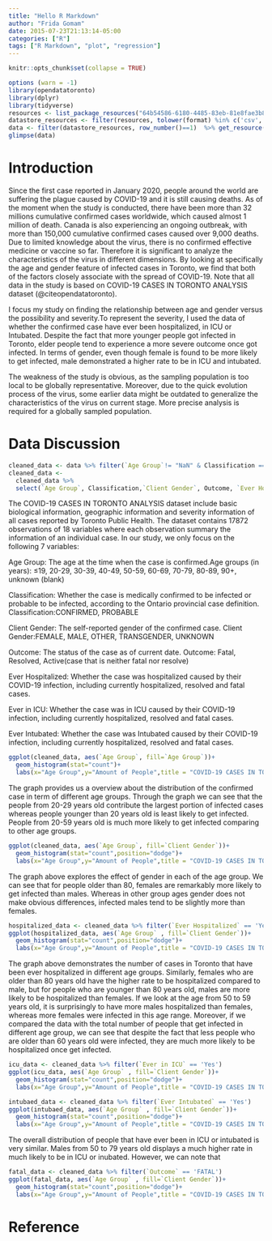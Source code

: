 ```yaml
---
title: "Hello R Markdown"
author: "Frida Gomam"
date: 2015-07-23T21:13:14-05:00
categories: ["R"]
tags: ["R Markdown", "plot", "regression"]
---
```


```r
knitr::opts_chunk$set(collapse = TRUE)
```

```r
options (warn = -1)
library(opendatatoronto)
library(dplyr)
library(tidyverse)
resources <- list_package_resources("64b54586-6180-4485-83eb-81e8fae3b8fe")
datastore_resources <- filter(resources, tolower(format) %in% c('csv', 'geojson'))
data <- filter(datastore_resources, row_number()==1)  %>% get_resource()
glimpse(data)

```


# Introduction

Since the first case reported in January 2020, people around the world are suffering the plague caused by COVID-19 and it is still causing deaths. As of the moment when the study is conducted, there have been more than 32 millions cumulative confirmed cases worldwide, which caused almost 1 million of death. Canada is also experiencing an ongoing outbreak, with more than 150,000 cumulative confirmed cases caused over 9,000 deaths. Due to limited knowledge about the virus, there is no confirmed effective medicine or vaccine so far. Therefore it is significant to analyze the characteristics of the virus in different dimensions. By looking at specifically the age and gender feature of infected cases in Toronto, we find that both of the factors closely associate with the spread of COVID-19. Note that all data in the study is based on COVID-19 CASES IN TORONTO ANALYSIS dataset (@citeopendatatoronto).

I focus my study on finding the relationship between age and gender versus the possibility and severity.To represent the severity, I used the data of whether the confirmed case have ever been hospitalized, in ICU or Intubated. Despite the fact that more younger people got infected in Toronto, elder people tend to experience a more severe outcome once got infected. In terms of gender, even though female is found to be more likely to get infected, male demonstrated a higher rate to be in ICU and intubated. 

The weakness of the study is obvious, as the sampling population is too local to be globally representative. Moreover, due to the quick evolution process of the virus, some earlier data might be outdated to generalize the characteristics of the virus on current stage. More precise analysis is required for a globally sampled population. 


# Data Discussion

```r
cleaned_data <- data %>% filter(`Age Group`!= "NaN" & Classification == "CONFIRMED")
cleaned_data <- 
  cleaned_data %>% 
  select(`Age Group`, Classification,`Client Gender`, Outcome, `Ever Hospitalized`, `Ever in ICU`, `Ever Intubated`)
```

The COVID-19 CASES IN TORONTO ANALYSIS dataset include basic biological information, geographic information and severity information of all cases reported by Toronto Public Health. The dataset contains 17872 observations of 18 variables where each observation summary the information of an individual case. In our study, we only focus on the following 7 variables:

Age Group: The age at the time when the case is confirmed.Age groups (in years): ≤19, 20-29, 30-39, 40-49, 50-59, 60-69, 70-79, 80-89, 90+, unknown (blank)

Classification: Whether the case is medically confirmed to be infected or probable to be infected, according to the Ontario provincial case definition. Classification:CONFIRMED, PROBABLE

Client Gender: The self-reported gender of the confirmed case. Client Gender:FEMALE, MALE, OTHER, TRANSGENDER, UNKNOWN

Outcome: The status of the case as of current date. Outcome: Fatal, Resolved, Active(case that is neither fatal nor resolve)

Ever Hospitalized: Whether the case was hospitalized caused by their COVID-19 infection, including currently hospitalized, resolved and fatal cases.

Ever in ICU: Whether the case was in ICU caused by their COVID-19 infection, including currently hospitalized, resolved and fatal cases.

Ever Intubated: Whether the case was Intubated caused by their COVID-19 infection, including currently hospitalized, resolved and fatal cases.


```r

ggplot(cleaned_data, aes(`Age Group`, fill=`Age Group`))+
  geom_histogram(stat="count")+
  labs(x="Age Group",y="Amount of People",title = "COVID-19 CASES IN TORONTO WITH DIFFERENT AGE GROUP",caption = "Source: Toronto Public Health, 2020.")+ coord_flip()
```



The graph provides us a overview about the distribution of the confirmed case in term of different age groups. Through the graph we can see that the people from 20-29 years old contribute the largest portion of infected cases whereas people younger than 20 years old is least likely to get infected. People from 20-59 years old is much more likely to get infected comparing to other age groups. 


```r
ggplot(cleaned_data, aes(`Age Group`, fill=`Client Gender`))+
  geom_histogram(stat="count",position="dodge")+
  labs(x="Age Group",y="Amount of People",title = "COVID-19 CASES IN TORONTO WITH DIFFERENT AGE GROUP",subtitle = "Classified by Gender",caption = "Source: Toronto Public Health, 2020.")+ coord_flip()
```

The graph above explores the effect of gender in each of the age group. We can see that for people older than 80, females are remarkably more likely to get infected than males. Whereas in other group ages gender does not make obvious differences, infected males tend to be slightly more than females.



```r

hospitalized_data <- cleaned_data %>% filter(`Ever Hospitalized` == 'Yes')
ggplot(hospitalized_data, aes(`Age Group` , fill=`Client Gender`))+
  geom_histogram(stat="count",position="dodge")+
  labs(x="Age Group",y="Amount of People",title = "COVID-19 CASES IN TORONTO WITH DIFFERENT AGE GROUP",subtitle ="Ever Hospitalized", caption = "Source: Toronto Public Health, 2020.")+ coord_flip()
```

The graph above demonstrates the number of cases in Toronto that have been ever hospitalized in different age groups. Similarly, females who are older than 80 years old have the higher rate to be hospitalized compared to male, but for people who are younger than 80 years old, males are more likely to be hospitalized than females. If we look at the age from 50 to 59 years old, it is surprisingly to have more males hospitalized than females, whereas more females were infected in this age range. 
Moreover, if we compared the data with the total number of people that get infected in different age group, we can see that despite the fact that less people who are older than 60 years old were infected, they are much more likely to be hospitalized once get infected. 



```r
icu_data <- cleaned_data %>% filter(`Ever in ICU` == 'Yes')
ggplot(icu_data, aes(`Age Group` , fill=`Client Gender`))+
  geom_histogram(stat="count",position="dodge")+
  labs(x="Age Group",y="Amount of People",title = "COVID-19 CASES IN TORONTO WITH DIFFERENT AGE GROUP",subtitle ="Ever in ICU",caption = "Source: Toronto Public Health, 2020.")+ coord_flip()
```

```r

intubaed_data <- cleaned_data %>% filter(`Ever Intubated` == 'Yes')
ggplot(intubaed_data, aes(`Age Group` , fill=`Client Gender`))+
  geom_histogram(stat="count",position="dodge")+
  labs(x="Age Group",y="Amount of People",title = "COVID-19 CASES IN TORONTO WITH DIFFERENT AGE GROUP",subtitle ="Ever Intubated",caption = "Source: Toronto Public Health, 2020.")+ coord_flip()
```


The overall distribution of people that have ever been in ICU or intubated is very similar. Males from 50 to 79 years old displays a much higher rate in much likely to be in ICU or inubated. However, we can note that








```r
fatal_data <- cleaned_data %>% filter(`Outcome` == 'FATAL')
ggplot(fatal_data, aes(`Age Group` , fill=`Client Gender`))+
  geom_histogram(stat="count",position="dodge")+
  labs(x="Age Group",y="Amount of People",title = "COVID-19 CASES IN TORONTO WITH DIFFERENT AGE GROUP",caption = "Source: Toronto Public Health, 2020.")+ coord_flip()
```












# Reference
